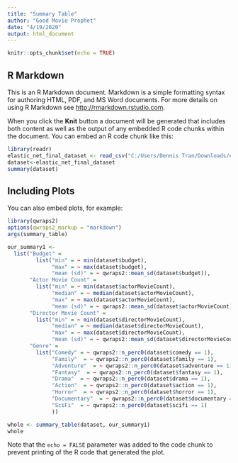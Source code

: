---
title: "Summary Table"
author: "Good Movie Prophet"
date: "4/19/2020"
output: html_document
---

```{r setup, include=FALSE}
knitr::opts_chunk$set(echo = TRUE)
```

## R Markdown

This is an R Markdown document. Markdown is a simple formatting syntax for authoring HTML, PDF, and MS Word documents. For more details on using R Markdown see <http://rmarkdown.rstudio.com>.

When you click the **Knit** button a document will be generated that includes both content as well as the output of any embedded R code chunks within the document. You can embed an R code chunk like this:

```{r cars}
library(readr)
elastic_net_final_dataset <- read_csv("C:/Users/Dennis Tran/Downloads/elastic_net_final_dataset.csv")
dataset<-elastic_net_final_dataset
summary(dataset)
```

## Including Plots

You can also embed plots, for example:

```{r pressure, echo=FALSE, results = "asis"}
library(qwraps2)
options(qwraps2_markup = "markdown")
args(summary_table)

our_summary1 <-
  list("Budget" =
         list("min" = ~ min(dataset$budget),
              "max" = ~ max(dataset$budget),
              "mean (sd)" = ~ qwraps2::mean_sd(dataset$budget)),
       "Actor Movie Count" =
         list("min" = ~ min(dataset$actorMovieCount),
              "median" = ~ median(dataset$actorMovieCount),
              "max" = ~ max(dataset$actorMovieCount),
              "mean (sd)" = ~ qwraps2::mean_sd(dataset$actorMovieCount)),
       "Director Movie Count" =
         list("min" = ~ min(dataset$directorMovieCount),
              "median" = ~ median(dataset$directorMovieCount),
              "max" = ~ max(dataset$directorMovieCount),
              "mean (sd)" = ~ qwraps2::mean_sd(dataset$directorMovieCount)),
       "Genre" =
         list("Comedy" = ~ qwraps2::n_perc0(dataset$comedy == 1),
              "Family"  = ~ qwraps2::n_perc0(dataset$family == 1),
              "Adventure"  = ~ qwraps2::n_perc0(dataset$adventure == 1),
              "Fantasy"  = ~ qwraps2::n_perc0(dataset$fantasy == 1),
              "Drama"  = ~ qwraps2::n_perc0(dataset$drama == 1),
              "Action"  = ~ qwraps2::n_perc0(dataset$action == 1),
              "Horror"  = ~ qwraps2::n_perc0(dataset$horror == 1),
              "Documentary"  = ~ qwraps2::n_perc0(dataset$documentary == 1),
              "SciFi"  = ~ qwraps2::n_perc0(dataset$scifi == 1)
              ))

whole <- summary_table(dataset, our_summary1)
whole

```

Note that the `echo = FALSE` parameter was added to the code chunk to prevent printing of the R code that generated the plot.

